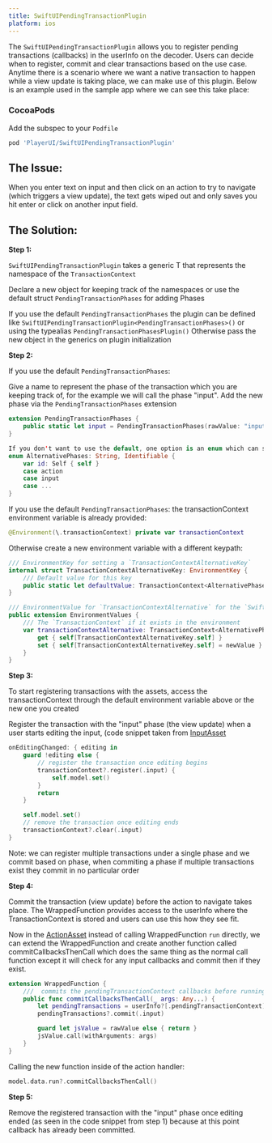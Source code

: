 ```yaml
---
title: SwiftUIPendingTransactionPlugin
platform: ios
---
```


The `SwiftUIPendingTransactionPlugin` allows you to register pending transactions (callbacks) in the userInfo on the decoder. Users can decide when to register, commit and clear transactions based on the use case. Anytime there is a scenario where we want a native transaction to happen while a view update is taking place, we can make use of this plugin. Below is an example used in the sample app where we can see this take place:

### CocoaPods

Add the subspec to your `Podfile`

```ruby
pod 'PlayerUI/SwiftUIPendingTransactionPlugin'
```

## **The Issue:**

When you enter text on input and then click on an action to try to navigate (which triggers a view update), the text gets wiped out and only saves you hit enter or click on another input field.

## **The Solution:**

**Step 1:**

`SwiftUIPendingTransactionPlugin` takes a generic T that represents the namespace of the `TransactionContext`

Declare a new object for keeping track of the namespaces or use the default struct `PendingTransactionPhases` for adding Phases

If you use the default `PendingTransactionPhases` the plugin can be defined like `SwiftUIPendingTransactionPlugin<PendingTransactionPhases>()` or using the typealias `PendingTransactionPhasesPlugin()`
Otherwise pass the new object in the generics on plugin initialization

**Step 2:**

If you use the default `PendingTransactionPhases`:

Give a name to represent the phase of the transaction which you are keeping track of, for the example we will call the phase "input".
Add the new phase via the `PendingTransactionPhases` extension

```swift
extension PendingTransactionPhases {
    public static let input = PendingTransactionPhases(rawValue: "input")
}
```

```swift
If you don't want to use the default, one option is an enum which can show all your groups of transactions under one place
enum AlternativePhases: String, Identifiable {
    var id: Self { self }
    case action
    case input
    case ...
}
```

If you use the default `PendingTransactionPhases`: the transactionContext environment variable is already provided:

```swift
@Environment(\.transactionContext) private var transactionContext
```

Otherwise create a new environment variable with a different keypath:

```swift
/// EnvironmentKey for setting a `TransactionContextAlternativeKey`
internal struct TransactionContextAlternativeKey: EnvironmentKey {
    /// Default value for this key
    public static let defaultValue: TransactionContext<AlternativePhases> = .init()
}

/// EnvironmentValue for `TransactionContextAlternative` for the `SwiftUIPendingTransactionPlugin`
public extension EnvironmentValues {
    /// The `TransactionContext` if it exists in the environment
    var transactionContextAlternative: TransactionContext<AlternativePhases> {
        get { self[TransactionContextAlternativeKey.self] }
        set { self[TransactionContextAlternativeKey.self] = newValue }
    }
}
```

**Step 3:**

To start registering transactions with the assets, access the transactionContext through the default environment variable above or the new one you created

Register the transaction with the "input" phase (the view update) when a user starts editing the input, (code snippet taken from [InputAsset](https://github.com/player-ui/player/blob/main/plugins/reference-assets/swiftui/Sources/SwiftUI/InputAsset.swift)

```swift
onEditingChanged: { editing in
    guard !editing else {
        // register the transaction once editing begins
        transactionContext?.register(.input) {
            self.model.set()
        }
        return
    }

    self.model.set()
    // remove the transaction once editing ends
    transactionContext?.clear(.input)
}

```

Note: we can register multiple transactions under a single phase and we commit based on phase, when commiting a phase if multiple transactions exist they commit in no particular order

**Step 4:**

Commit the transaction (view update) before the action to navigate takes place. The WrappedFunction provides access to the userInfo where the TransactionContext is stored and users can use this how they see fit.

Now in the [ActionAsset](https://github.com/player-ui/player/blob/main/plugins/reference-assets/swiftui/Sources/SwiftUI/ActionAsset.swift) instead of calling WrappedFunction `run` directly, we can extend the WrappedFunction and create another function called commitCallbacksThenCall which does the same thing as the normal call function except it will check for any input callbacks and commit then if they exist.

```swift
extension WrappedFunction {
    ///  commits the pendingTransactionContext callbacks before running the wrapped function
    public func commitCallbacksThenCall(_ args: Any...) {
        let pendingTransactions = userInfo?[.pendingTransactionContext] as? TransactionContext
        pendingTransactions?.commit(.input)

        guard let jsValue = rawValue else { return }
        jsValue.call(withArguments: args)
    }
}
```

Calling the new function inside of the action handler:

```swift
model.data.run?.commitCallbacksThenCall()
```

**Step 5:**

Remove the registered transaction with the "input" phase once editing ended (as seen in the code snippet from step 1) because at this point callback has already been committed.
